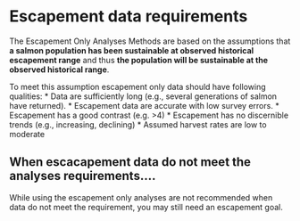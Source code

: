 # Escapement data requirements

The Escapement Only Analyses Methods are based on the assumptions that **a salmon population has been sustainable at observed historical escapement range** and thus **the population will be sustainable at the observed historical range**.  

To meet this assumption escapement only data should have following qualities: 
* Data are sufficiently long (e.g., several generations of salmon have returned).
* Escapement data are accurate with low survey errors. 
* Escapement has a good contrast (e.g. >4)
* Escapement has no discernible trends (e.g., increasing, declining)
* Assumed harvest rates are low to moderate

## When escacapement data do not meet the analyses requirements....
While using the escapement only analyses are not recommended when data do not meet the requirement, you may still need an escapement goal. 

